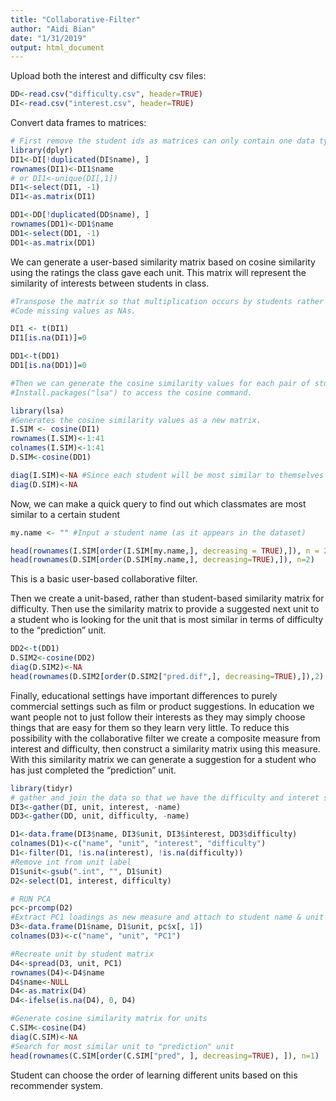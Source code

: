 ```yaml
---
title: "Collaborative-Filter"
author: "Aidi Bian"
date: "1/31/2019"
output: html_document
---
```



Upload both the interest and difficulty csv files:
```r
DD<-read.csv("difficulty.csv", header=TRUE)
DI<-read.csv("interest.csv", header=TRUE)
```

Convert data frames to matrices:
```r
# First remove the student ids as matrices can only contain one data type. Then rename your row names with the student ids.
library(dplyr)
DI1<-DI[!duplicated(DI$name), ]
rownames(DI1)<-DI1$name
# or DI1<-unique(DI[,1])
DI1<-select(DI1, -1)
DI1<-as.matrix(DI1)

DD1<-DD[!duplicated(DD$name), ]
rownames(DD1)<-DD1$name
DD1<-select(DD1, -1)
DD1<-as.matrix(DD1)
```

We can generate a user-based similarity matrix based on cosine similarity using the ratings the class gave each unit. This matrix will represent the similarity of interests between students in class.
```r
#Transpose the matrix so that multiplication occurs by students rather than units.
#Code missing values as NAs.

DI1 <- t(DI1)
DI1[is.na(DI1)]=0

DD1<-t(DD1)
DD1[is.na(DD1)]=0

#Then we can generate the cosine similarity values for each pair of students
#Install.packages("lsa") to access the cosine command.

library(lsa)
#Generates the cosine similarity values as a new matrix. 
I.SIM <- cosine(DI1) 
rownames(I.SIM)<-1:41
colnames(I.SIM)<-1:41
D.SIM<-cosine(DD1)

diag(I.SIM)<-NA #Since each student will be most similar to themselves we want to remove that information
diag(D.SIM)<-NA
```

Now, we can make a quick query to find out which classmates are most similar to a certain student 
```r
my.name <- "" #Input a student name (as it appears in the dataset)

head(rownames(I.SIM[order(I.SIM[my.name,], decreasing = TRUE),]), n = 2) #orders the column of the matrix corresponding to the student according to similarity and returns the top two student ids for the students who's interests are most similar to yours
head(rownames(D.SIM[order(D.SIM[my.name,], decreasing=TRUE),]), n=2)
```
This is a basic user-based collaborative filter. 


Then we create a unit-based, rather than student-based similarity matrix for difficulty. Then use the similarity matrix to provide a suggested next unit to a student who is looking for the unit that is most similar in terms of difficulty to the "prediction" unit. 
```r
DD2<-t(DD1)
D.SIM2<-cosine(DD2)
diag(D.SIM2)<-NA
head(rownames(D.SIM2[order(D.SIM2["pred.dif",], decreasing=TRUE),]),2)
```

Finally, educational settings have important differences to purely commercial settings such as film or product suggestions. In education we want people not to just follow their interests as they may simply choose things that are easy for them so they learn very little. To reduce this possibility with the collaborative filter we create a composite measure from interest and difficulty, then construct a similarity matrix using this measure. With this similarity matrix we can generate a suggestion for a student who has just completed the "prediction" unit.

```r
library(tidyr)
# gather and join the data so that we have the difficulty and interet score in one data frame
DI3<-gather(DI, unit, interest, -name)
DD3<-gather(DD, unit, difficulty, -name)

D1<-data.frame(DI3$name, DI3$unit, DI3$interest, DD3$difficulty)
colnames(D1)<-c("name", "unit", "interest", "difficulty")
D1<-filter(D1, !is.na(interest), !is.na(difficulty))
#Remove int from unit label
D1$unit<-gsub(".int", "", D1$unit)
D2<-select(D1, interest, difficulty)

# RUN PCA
pc<-prcomp(D2)
#Extract PC1 loadings as new measure and attach to student name & unit
D3<-data.frame(D1$name, D1$unit, pc$x[, 1])
colnames(D3)<-c("name", "unit", "PC1")

#Recreate unit by student matrix
D4<-spread(D3, unit, PC1)
rownames(D4)<-D4$name
D4$name<-NULL
D4<-as.matrix(D4)
D4<-ifelse(is.na(D4), 0, D4)

#Generate cosine similarity matrix for units
C.SIM<-cosine(D4)
diag(C.SIM)<-NA
#Search for most similar unit to "prediction" unit
head(rownames(C.SIM[order(C.SIM["pred", ], decreasing=TRUE), ]), n=1)

```
Student can choose the order of learning different units based on this recommender system.
